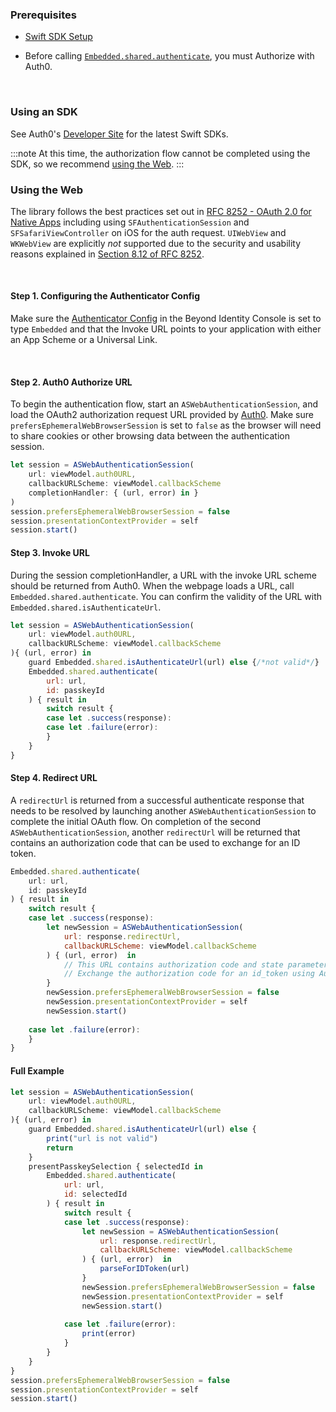 ### Prerequisites

- [Swift SDK Setup](/docs/next/sdk-setup?sdks=swift)

- Before calling [`Embedded.shared.authenticate`](/docs/next/sdk-setup?sdks=swift#authentication), you must Authorize with Auth0. 

<br />

### Using an SDK

See Auth0's [Developer Site](https://auth0.com/docs/quickstart/native) for the latest Swift SDKs.

:::note
At this time, the authorization flow cannot be completed using the SDK, so we recommend [using the Web](/docs/next/auth0#using-the-web). 
:::

### Using the Web

The library follows the best practices set out in [RFC 8252 - OAuth 2.0 for Native Apps](https://tools.ietf.org/html/rfc8252) including using `SFAuthenticationSession` and `SFSafariViewController` on iOS for the auth request. `UIWebView` and `WKWebView` are explicitly *not* supported due to the security and usability reasons explained in [Section 8.12 of RFC 8252](https://tools.ietf.org/html/rfc8252#section-8.12).

<br />

#### Step 1. Configuring the Authenticator Config

Make sure the [Authenticator Config](/docs/next/authentication#embedded-sdk) in the Beyond Identity Console is set to type `Embedded` and that the Invoke URL points to your application with either an App Scheme or a Universal Link.

<br />

#### Step 2. Auth0 Authorize URL

To begin the authentication flow, start an `ASWebAuthenticationSession`, and load the OAuth2 authorization request URL provided by [Auth0](https://auth0.com/docs/api/authentication#authorization-code-flow-with-pkce). Make sure `prefersEphemeralWebBrowserSession` is set to `false` as the browser will need to share cookies or other browsing data between the authentication session.

```javascript
let session = ASWebAuthenticationSession(
    url: viewModel.auth0URL,
    callbackURLScheme: viewModel.callbackScheme
    completionHandler: { (url, error) in }
)
session.prefersEphemeralWebBrowserSession = false
session.presentationContextProvider = self
session.start()
```

#### Step 3. Invoke URL

During the session completionHandler, a URL with the invoke URL scheme should be returned from Auth0. When the webpage loads a URL, call `Embedded.shared.authenticate`. You can confirm the validity of the URL with `Embedded.shared.isAuthenticateUrl`.

```javascript
let session = ASWebAuthenticationSession(
    url: viewModel.auth0URL,
    callbackURLScheme: viewModel.callbackScheme
){ (url, error) in
    guard Embedded.shared.isAuthenticateUrl(url) else {/*not valid*/}
    Embedded.shared.authenticate(
        url: url,
        id: passkeyId
    ) { result in
        switch result {
        case let .success(response):         
        case let .failure(error):
        }
    }
}
```

#### Step 4. Redirect URL

A `redirectUrl` is returned from a successful authenticate response that needs to be resolved by launching another `ASWebAuthenticationSession` to complete the initial OAuth flow. On completion of the second `ASWebAuthenticationSession`, another `redirectUrl` will be returned that contains an authorization code that can be used to exchange for an ID token.

```javascript
Embedded.shared.authenticate(
    url: url,
    id: passkeyId
) { result in
    switch result {
    case let .success(response):
        let newSession = ASWebAuthenticationSession(
            url: response.redirectUrl, 
            callbackURLScheme: viewModel.callbackScheme
        ) { (url, error)  in
            // This URL contains authorization code and state parameters
            // Exchange the authorization code for an id_token using Auth0's token endpoint.
        }
        newSession.prefersEphemeralWebBrowserSession = false
        newSession.presentationContextProvider = self
        newSession.start()
                
    case let .failure(error):
    }
}
```

#### Full Example

```javascript
let session = ASWebAuthenticationSession(
    url: viewModel.auth0URL,
    callbackURLScheme: viewModel.callbackScheme
){ (url, error) in
    guard Embedded.shared.isAuthenticateUrl(url) else { 
        print("url is not valid")
        return
    }
    presentPasskeySelection { selectedId in
        Embedded.shared.authenticate(
            url: url,
            id: selectedId
        ) { result in
            switch result {
            case let .success(response):
                let newSession = ASWebAuthenticationSession(
                    url: response.redirectUrl, 
                    callbackURLScheme: viewModel.callbackScheme
                ) { (url, error)  in
                    parseForIDToken(url)
                }
                newSession.prefersEphemeralWebBrowserSession = false
                newSession.presentationContextProvider = self
                newSession.start()
                        
            case let .failure(error):
                print(error)
            }
        }
    }
}
session.prefersEphemeralWebBrowserSession = false
session.presentationContextProvider = self
session.start()
```

